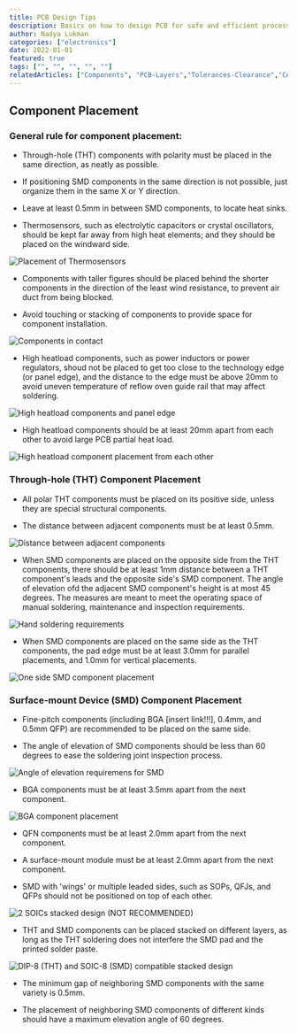 ```yaml
---
title: PCB Design Tips
description: Basics on how to design PCB for safe and efficient processing, assembly, and performance.
author: Nadya Lukman
categories: ["electronics"]
date: 2022-01-01
featured: true
tags: ["", "", "", "", ""]
relatedArticles: ["Components", "PCB-Layers","Tolerances-Clearance","CAD-Aperture-Files"]
---
```


## Component Placement

### General rule for component placement: 

- Through-hole (THT) components with polarity must be placed in the same direction, as neatly as possible. 

- If positioning SMD components in the same direction is not possible, just organize them in the same X or Y direction. 

- Leave at least 0.5mm in between SMD components, to locate heat sinks. 

- Thermosensors, such as electrolytic capacitors or crystal oscillators, should be kept far away from high heat elements; and they should be placed on the windward side. 

![Placement of Thermosensors](images/pcb-design-component-placement-01.png) 


- Components with taller figures should be placed behind the shorter components in the direction of the least wind resistance, to prevent air duct from being blocked. 

- Avoid touching or stacking of components to provide space for component installation. 

![Components in contact](images/pcb-design-component-placement-02.png) 


- High heatload components, such as power inductors or power regulators, shoud not be placed to get too close to the technology edge (or panel edge), and the distance to the edge must be above 20mm to avoid uneven temperature of reflow oven guide rail that may affect soldering. 

![High heatload components and panel edge](images/pcb-design-component-placement-03.png) 


- High heatload components should be at least 20mm apart from each other to avoid large PCB partial heat load. 

![High heatload component placement from each other](images/pcb-design-component-placement-04.png) 


### Through-hole (THT) Component Placement 

- All polar THT components must be placed on its positive side, unless they are special structural components. 

- The distance between adjacent components must be at least 0.5mm. 

![Distance between adjacent components](images/pcb-design-component-placement-05.png) 

- When SMD components are placed on the opposite side from the THT components, there should be at least 1mm distance between a THT component's leads and the opposite side's SMD component. The angle of elevation ofd the adjacent SMD component's height is at most 45 degrees. The measures are meant to meet the operating space of manual soldering, maintenance and inspection requirements. 

![Hand soldering requirements](images/pcb-design-component-placement-06.png) 

- When SMD components are placed on the same side as the THT components, the pad edge must be at least 3.0mm for parallel placements, and 1.0mm for vertical placements. 

![One side SMD component placement](images/pcb-design-component-placement-07.png) 


### Surface-mount Device (SMD) Component Placement

- Fine-pitch components (including BGA [insert link!!!], 0.4mm, and 0.5mm QFP) are recommended to be placed on the same side. 

- The angle of elevation of SMD components should be less than 60 degrees to ease the soldering joint inspection process. 

![Angle of elevation requiremens for SMD](images/pcb-design-component-placement-08.png) 

- BGA components must be at least 3.5mm apart from the next component. 

![BGA component placement](images/pcb-design-component-placement-09.png) 

- QFN components must be at least 2.0mm apart from the next component. 

- A surface-mount module must be at least 2.0mm apart from the next component. 

- SMD with 'wings' or multiple leaded sides, such as SOPs, QFJs, and QFPs should not be positioned on top of each other. 

![2 SOICs stacked design (NOT RECOMMENDED)](images/pcb-design-component-placement-10.png)

- THT and SMD components can be placed stacked on different layers, as long as the THT soldering does not interfere the SMD pad and the printed solder paste. 

![DIP-8 (THT) and SOIC-8 (SMD) compatible stacked design](images/pcb-design-component-placement-11.png) 


- The minimum gap of neighboring SMD components with the same variety is 0.5mm.

- The placement of neighboring SMD components of different kinds should have a maximum elevation angle of 60 degrees. 